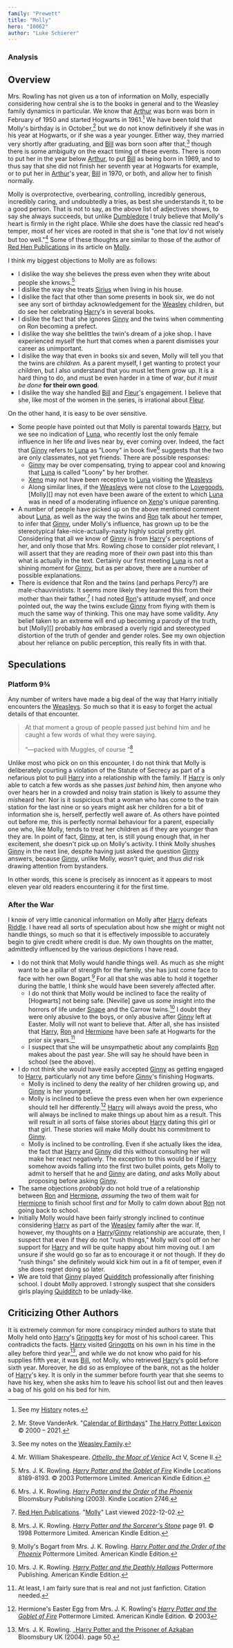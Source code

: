```yaml
---
family: "Prewett"
title: "Molly"
hero: "I0062"
author: "Luke Schierer"
---
```



### Analysis

## Overview 

Mrs. Rowling has not given us a ton of information on Molly, especially
considering how central she is to the books in general and to the Weasley
family dynamics in particular.  We know that [Arthur][] was born was born in
February of 1950 and started Hogwarts in 1961.[^210818-4] We have been told
that Molly's birthday is in October,[^210818-5] but we do not know definitively
if she was in his year at Hogwarts, or if she was a year younger.  Either way,
they married very shortly after graduating, and [Bill][] was born soon after
that,[^210818-6] though there is some ambiguity on the exact timing of these
events.  There is room to put her in the year below [Arthur][], to put [Bill][]
as being born in 1969, and to thus say that she did not finish her seventh year
at Hogwarts for example, or to put her in [Arthur][]'s year, [Bill][] in 1970,
or both, and allow her to finish normally.  

Molly is overprotective, overbearing, controlling, incredibly generous,
incredibly caring, and undoubtedly a tries, as best she understands it, to be a
good person.  That is not to say, as the above list of adjectives shows, to say
she always succeeds, but unlike [Dumbledore][] I truly believe that Molly's
heart is firmly in the right place.  While she does have the classic red head's
temper, most of her vices are rooted in that she is "one that lov'd not wisely
but too well."[^210818-7]  Some of these thoughts are similar to those of the
author of [Red Hen Publications][] in its article on [Molly][RHPMolly].

I think my biggest objections to Molly are as follows:

* I dislike the way she believes the press even when they write about people she
  knows.[^211104-1]
* I dislike the way she treats [Sirius][] when living in his house.
* I dislike the fact that other than some presents in book six, we do not see
  any sort of birthday acknowledgement for the [Weasley][] children, but do see
  her celebrating [Harry]'s in several books.
* I dislike the fact that she ignores [Ginny] and the twins when
  commenting on Ron becoming a prefect. 
* I dislike the way she belittles the twin's dream of a joke shop.  I have
  experienced myself the hurt that comes when a parent dismisses your career as
  unimportant.  
* I dislike the way that even in books six and seven, Molly will tell you that
  the twins are *children.*  As a parent myself, I get wanting to protect your
  children, but I also understand that you must let them grow up.  It is a hard
  thing to do, and must be even harder in a time of war, *but it must be done* **for their own good**.  
* I dislike the way she handled [Bill][] and [Fleur][]'s engagement.  I believe that
  she, like most of the women in the series, is irrational about [Fleur][].

On the other hand, it is easy to be over sensitive.  

* Some people have pointed out that Molly is parental towards [Harry][], but we
  see no indication of [Luna][], who recently lost the only female influence in
  her life *and* lives near by, ever coming over.  Indeed, the fact that
  [Ginny][] refers to [Luna][] as "Loony" in book five[^221202-1] suggests that
  the two are only classmates, not yet friends.  There are possible responses:
  * [Ginny][] may be over compensating, trying to appear cool and knowing that
    [Luna][] is called "Loony" by her brother. 
  * [Xeno][] may not have been receptive to [Luna][] visiting the [Weasleys][]
  * Along similar lines, if the [Weasleys][] were not close to the
    [Lovegoods][], [Molly][] may not even have been aware of the extent to
    which [Luna][] was in need of a moderating influence on [Xeno][]'s unique
    parenting.
* A number of people have picked up on the above mentioned comment about
  [Luna][], as well as the way the twins and [Ron][] talk about her temper, to
  infer that [Ginny][], under Molly's influence, has grown up to be the
  stereotypical fake-nice-actually-nasty highly social pretty girl.
  Considering that all we know of [Ginny][] is from [Harry][]'s perceptions of
  her, and only those that Mrs. Rowling chose to consider plot relevant, I will
  assert that they are reading more of their *own* past into this than what is
  actually in the text.  Certainly our first meeting [Luna][] is not a shining
  moment for [Ginny][], but as per above, there are a number of possible
  explanations.
* There is evidence that Ron and the twins (and perhaps Percy?) are
  male-chauvinistists.  It seems more likely they learned this from their
  mother than their father.[^221202-2]  I had noted [Ron][]'s attitude myself,
  and once pointed out, the way the twins exclude [Ginny][] from flying with
  them is much the same way of thinking. This one may have some validity.  Any
  belief taken to an extreme will end up becoming a parody of the truth, but
  [Molly][] probably *has* embrased a overly rigid and stereotyped distortion
  of the truth of gender and gender roles.  See my own objection about her
  reliance on public perception, this really fits in with that.

[Ron]: <../../weasley/ronald_bilius>

[Lovegoods]: <../../lovegood>

[Weasleys]: <../../weasley>

[Ginny]: <../../weasley/ginevra_molly>

[Luna]: <../../lovegood/luna>

[Harry]: <../../potter/harry_james>

[Xeno]: <../../lovegood/xenophilius>

[Red Hen Publications]: https://www.redhen-publications.com/

[RHPMolly]: https://www.redhen-publications.com/molly.html

[^221202-1]: Mrs. J. K. Rowling. 
    _[Harry Potter and the Order of the Phoenix](https://www.librarything.com/work/115/book/225886709)_
    Bloomsbury Publishing (2003). Kindle Location 2746. 

[^221202-2]: [Red Hen Publications](https://www.redhen-publications.com/whohen.html).
    "[Molly](https://www.redhen-publications.com/molly.html)" Last viewed 2022-12-02.

## Speculations

### Platform 9¾

Any number of writers have made a big deal of the way that Harry initially
encounters the [Weasleys][].  So much so that it is easy to forget the actual
details of that encounter.

> At that moment a group of people passed just behind him and he caught a few
> words of what they were saying. 
> 
> “—packed with Muggles, of course ”[^211014-1]

Unlike most who pick on on this encounter, I do not think that Molly is
deliberately courting a violation of the Statute of Secrecy as part of a
nefarious plot to pull [Harry] into a relationship with the family.  If
[Harry] is only able to catch a few words as she passes *just behind him*,
then anyone who over hears her in a crowded and noisy train station is likely to
assume they *mis*heard her.  Nor is it suspicious that a woman who has come to
the train station for the last nine or so years might ask her children for a bit
of information she is, herself, perfectly well aware of.  As others have pointed
out before me, this is perfectly normal behaviour for a parent, especially one
who, like Molly, tends to treat her children as if they are younger than they
are.  In point of fact, [Ginny], at ten, is still young enough that, in her
excitement, she doesn't pick up on Molly's activity.  I think Molly shushes
[Ginny] in the next line, despite having just asked the question [Ginny]
answers, because [Ginny], unlike Molly, *wasn't* quiet, and thus *did* risk
drawing attention from bystanders.

In other words, this scene is precisely as innocent as it appears to most eleven
year old readers encountering it for the first time.  

[^211014-1]: Mrs. J. K. Rowling. 
    _[Harry Potter and the Sorcerer's Stone](https://www.goodreads.com/book/show/3.Harry_Potter_and_the_Sorcerer_s_Stone)_
    page 91. © 1998 Pottermore Limited. American Kindle Edition. 

### After the War

I know of very little canonical information on Molly after [Harry] defeats
[Riddle]. I have read all sorts of speculation about how she might or might not
handle things, so much so that it is effectively impossible to accurately begin
to give credit where credit is due.  My own thoughts on the matter, admittedly
influenced by the various depictions I have read. 

* I do not think that Molly would handle things well.  As much as she might want
  to be a pillar of strength for the family, she has just come face to face with
  her own Bogart.[^210818-8]  For all that she was able to hold it together
  during the battle, I think she would have been severely affected after. 
  * I do not think that Molly would be inclined to face the reality of [Hogwarts]
    not being safe.  [Neville] gave us *some* insight into the horrors of life
    under [Snape][] and the Carrow twins.[^210818-10]  I doubt they were only
    abusive to the boys, or only abusive after [Ginny] left at Easter.  Molly
    will not want to believe that. After all, she has insisted that [Harry],
    [Ron] and [Hermione] have been safe at Hogwarts for the prior six years.[^210818-11]
  * I suspect that she will be unsympathetic about any complaints [Ron] makes
    about the past year.  She will say he should have been in school (see the
    above).  
* I do not think she would have easily accepted [Ginny] as getting engaged to
  [Harry], particularly not any time before [Ginny]'s finishing Hogwarts.  
  * Molly is inclined to deny the reality of her children growing up, and [Ginny]
    is her youngest.
  * Molly is inclined to believe the press even when her own experience should
    tell her differently.[^210818-9]  [Harry] will always avoid the press, who
    will always be inclined to make things up about him as a result.  This will
    result in all sorts of false stories about [Harry] dating this girl or that
    girl.  These stories will make Molly doubt his commitment to [Ginny]. 
  * Molly is inclined to be controlling.  Even if she actually likes the idea,
    the fact that [Harry] and [Ginny] did this without consulting her will
    make her react negatively. The exception to this would be if [Harry]
    somehow avoids falling into the first two bullet points, gets Molly to admit
    to herself that he and [Ginny] are dating, *and* asks Molly about
    proposing before asking [Ginny].  
* The same objections *probably* do not hold true of a relationship between
  [Ron] and [Hermione], *assuming* the two of them wait for [Hermione] to
  finish school first *and* for Molly to calm down about [Ron] not going back
  to school. 
* Initially Molly would have been fairly strongly inclined to continue
  considering [Harry] as part of the [Weasley] family after the war.  If,
  however, my thoughts on a [Harry]/[Ginny] relationship are accurate, then,
  I suspect that even if they do not "rush things," Molly will cool off on
  her support for [Harry] and will be quite happy about him moving out.  I
  am unsure if she would go so far as to encourage it or not though.  If
  they do "rush things" she definitely would kick him out in a fit of temper,
  even if she does regret doing so later. 
* We are told that [Ginny] played [Quidditch] professionally after finishing
  school.  I doubt Molly approved.  I strongly suspect that she considers girls
  playing [Quidditch] to be unlady-like.

[Arthur]: <../../weasley/arthur>

[Bill]: <../../weasley/william_arthur>

[Hermione]: <../../granger/hermione_jean>

[Dumbledore]: <../../dumbledore/albus_percival_wulfric_brian>

[Sirius]: <../../black/sirius_iii>

[Weasley]: <../../weasley/>

[Weasleys]: <../../weasley/>

[Fleur]: <../../delacour/fleur_isabelle>

[Snape]: <../../snape/severus>

[Quidditch]: <../../../quidditch>

[Gringotts]: <../../../gringotts>

[Riddle]: <../../riddle/tom_marvolo>

[^210818-4]: See my [History] notes.

[History]: <../../../history/>

[^211104-1]: Mrs. J. K. Rowling. 
    _[Harry Potter and the Goblet of Fire](https://www.goodreads.com/book/show/6.Harry_Potter_and_the_Goblet_of_Fire)_
    Kindle Locations 8189-8193. © 2003 Pottermore Limited. American Kindle Edition. 

[^210818-5]: Mr. Steve VanderArk. "[Calendar of Birthdays](https://www.hp-lexicon.org/thing/calendar-of-birthdays/)"
    [The Harry Potter Lexicon](https://www.hp-lexicon.org) © 2000 – 2021. 

[^210818-6]: See my notes on the [Weasley Family][Weasley].

[^210818-7]: Mr. William Shakespeare.
    _[Othello, the Moor of Venice](https://www.gutenberg.org/files/1531/1531-h/1531-h.htm)_
    Act V, Scene II. 

[^210818-8]: Molly's Bogart from Mrs. J. K. Rowling. 
    _[Harry Potter and the Order of the Phoenix](https://www.goodreads.com/book/show/2.Harry_Potter_and_the_Order_of_the_Phoenix)_
    Pottermore Limited. American Kindle Edition.

[^210818-9]: Hermione's Easter Egg from Mrs. J. K. Rowling's
    _[Harry Potter and the Goblet of Fire](https://www.goodreads.com/book/show/6.Harry_Potter_and_the_Goblet_of_Fire)_
    Pottermore Limited. American Kindle Edition. © 2003

[^210818-10]: Mrs. J. K. Rowling. 
    _[Harry Potter and the Deathly Hallows](https://www.goodreads.com/book/show/136251.Harry_Potter_and_the_Deathly_Hallows)_ 
    Pottermore Publishing. American Kindle Edition. 

[^210818-11]: At least, I am fairly sure that is real and not just fanfiction. Citation needed. 

## Criticizing Other Authors

It is extremely common for more conspiracy minded authors to state that Molly
held onto [Harry][]'s [Gringotts][] key for most of his school career.  This
contradicts the facts.  [Harry][] visited [Gringotts][] on his own in his time
in the alley before third year[^221213-6], and while we do not know who paid
for his supplies fifth year, it was [Bill][], not Molly, who retrieved
[Harry][]'s gold before sixth year.  Moreover, he did so as employee of the
bank, not as the holder of [Harry][]'s key.  It is only in the summer before
fourth year that she seems to have his key, when she asks him to leave his
school list out and then leaves a bag of his gold on his bed for him.

[^221213-6]: Mrs. J. K. Rowling.
    _[Harry Potter and the Prisoner of Azkaban](https://www.librarything.com/work/2742161/book/225886376)
    Bloomsbury UK (2004). page 50.
